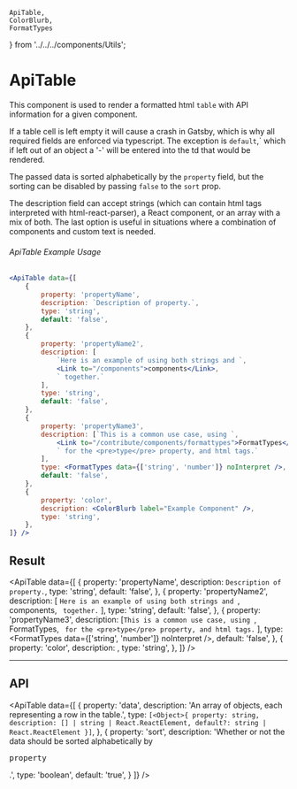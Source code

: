    ApiTable,
    ColorBlurb,
    FormatTypes
} from '../../../components/Utils';

# ApiTable

This component is used to render a formatted html `table` with API information for a given
component.

If a table cell is left empty it will cause a crash in Gatsby, which is why all required fields are
enforced via typescript. The exception is `default`,` which if left out of an object a '-' will be
entered into the td that would be rendered.

The passed data is sorted alphabetically by the `property` field, but the sorting can be disabled
by passing `false` to the `sort` prop.

The description field can accept strings (which can contain html tags interpreted with
html-react-parser), a React component, or an array with a mix of both. The last option is useful
in situations where a combination of components and custom text is needed.

###### ApiTable Example Usage
```jsx hideTitle
<ApiTable data={[
    {
        property: 'propertyName',
        description: `Description of property.`,
        type: 'string',
        default: 'false',
    },
    {
        property: 'propertyName2',
        description: [
            `Here is an example of using both strings and `,
            <Link to="/components">components</Link>,
            ` together.`
        ],
        type: 'string',
        default: 'false',
    },
    {
        property: 'propertyName3',
        description: [`This is a common use case, using `,
            <Link to="/contribute/components/formattypes">FormatTypes</Link>,
            ` for the <pre>type</pre> property, and html tags.`
        ],
        type: <FormatTypes data={['string', 'number']} noInterpret />,
        default: 'false',
    },
    {
        property: 'color',
        description: <ColorBlurb label="Example Component" />,
        type: 'string',
    },
]} />
```
## Result

<ApiTable data={[
    {
        property: 'propertyName',
        description: `Description of property.`,
        type: 'string',
        default: 'false',
    },
    {
        property: 'propertyName2',
        description: [
            `Here is an example of using both strings and `,
            <Link to="/components">components</Link>,
            ` together.`
        ],
        type: 'string',
        default: 'false',
    },
    {
        property: 'propertyName3',
        description: [`This is a common use case, using `,
            <Link to="/contribute/components/formattypes">FormatTypes</Link>,
            ` for the <pre>type</pre> property, and html tags.`
        ],
        type: <FormatTypes data={['string', 'number']} noInterpret />,
        default: 'false',
    },
    {
        property: 'color',
        description: <ColorBlurb label="Example Component" />,
        type: 'string',
    },
]} />

---

## API

<ApiTable data={[
    {
        property: 'data',
        description: 'An array of objects, each representing a row in the table.',
        type: `[<Object>{ property: string, description: [] | string | React.ReactElement, default?: string | React.ReactElement }]`,
    },
    {
        property: 'sort',
        description: 'Whether or not the data should be sorted alphabetically by <pre>property</pre>.',
        type: 'boolean',
        default: 'true',
    }
]} />

